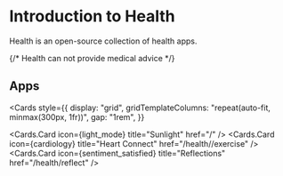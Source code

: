 
# Introduction to Health

Health is an open-source collection of health apps.

{/* <Callout type="info">Health can not provide medical advice</Callout> */}

## Apps

<Cards
  style={{
    display: "grid",
    gridTemplateColumns: "repeat(auto-fit, minmax(300px, 1fr))",
    gap: "1rem",
  }}
>
  <Cards.Card
    icon={<span class="material-symbols-rounded">light_mode</span>}
    title="Sunlight"
    href="/"
  />
  <Cards.Card
    icon={<span class="material-symbols-rounded">cardiology</span>}
    title="Heart Connect"
    href="/health//exercise"
  />
  <Cards.Card
    icon={<span class="material-symbols-rounded">sentiment_satisfied</span>}
    title="Reflections"
    href="/health/reflect"
  />
</Cards>
